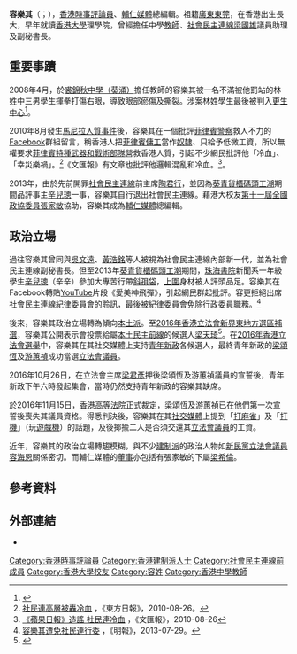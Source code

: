 {{blpsources|time=2018-06-04T08:56:55+00:00}}
{{prose|time=2018-06-04T08:56:55+00:00}}
{{noteTA
|1=zh-cn:邮差包; zh-tw:郵差包; zh-hk:斜孭袋;
|2=
|3=
}}

{{Infobox_officeholder
| name = 容樂其<br />Rocky Yung
| image name = Rocky Yung.jpg
| now = {{LSD}}第3任[[社會民主連線#行政架構|副秘書長]]
| period = 2010年？月？日－2013年7月19日
| chairman = [[陶君行|陶君行]]→[[鄧徐中|鄧徐中]]→[[梁國雄|梁國雄]]
| vicechairman = [[吳文遠|吳文遠]]（外務）<br>[[吳文遠|吳文遠]]→[[鄧徐中|鄧徐中]]（內務）
| secretary_general  = [[季詩傑|季詩傑]]→[[黃俊邦|黃俊邦]]→[[麥國風|麥國風]]
| predecessor = [[楊國雄|楊國雄]]<br>[[馬愉生|馬愉生]]
| successor = [[何慇榮|何慇榮]]<br>[[劉卓文|劉卓文]]
| caption= 
| width = 200px
| Sex = 男 
| date of birth ={{birth date and age|1982|3|10}}
| party = {{LSD}}（－2013年）
| place of birth = {{HKG-1955}}
| native place  = [[廣東省|廣東省]][[東莞市|東莞市]]
| nationality = 
| residence      = 
| educate = [[香港大學|香港大學]]理學院
| past = 
}}

'''容樂其'''（{{lang-en|Rocky Yung}}；{{bd|1982年|3月10日|||}}），[[香港|香港]][[時事評論員|時事評論員]]、[[輔仁媒體|輔仁媒體]]總編輯。祖籍[[廣東|廣東]][[東莞|東莞]]，在香港出生長大，早年就讀[[香港大學|香港大學]]理學院，曾經擔任中學[[教師|教師]]、[[社會民主連線|社會民主連線]][[梁國雄|梁國雄]]議員助理及副秘書長。

== 重要事蹟 ==
2008年4月，於[[裘錦秋中學（葵涌）|裘錦秋中學（葵涌）]]擔任教師的容樂其被一名不滿被他罰站的林姓中三男學生揮拳打傷右眼，導致眼部瘀傷及撕裂。涉案林姓學生最後被判入[[更生中心|更生中心]]<ref>{{Cite web |url=https://hk.news.appledaily.com/local/daily/article/20080814/11473704 |title=連環拳打老師 中三生收監　教育界指政府愚蠢 助長校園暴力 |accessdate=2017-12-29 |archive-date=2017-12-30 |archive-url=https://web.archive.org/web/20171230114748/https://hk.news.appledaily.com/local/daily/article/20080814/11473704 |dead-url=no }}</ref>。

2010年8月發生[[馬尼拉人質事件|馬尼拉人質事件]]後，容樂其在一個批評[[菲律賓警察|菲律賓警察]]救人不力的[[Facebook|Facebook]]群組留言，稱香港人把[[菲律賓|菲律賓]][[外籍家庭傭工|傭工]]當作[[奴隸|奴隸]]、只給予低微工資，所以無權要求[[菲律賓特種武器和戰術部隊|菲律賓特種武器和戰術部隊]]營救香港人質，引起不少網民批評他「冷血」、「幸災樂禍」。<ref>[http://orientaldaily.on.cc/cnt/news/20100826/00176_030.html 社民連高層被轟冷血] {{Wayback|url=http://orientaldaily.on.cc/cnt/news/20100826/00176_030.html |date=20160220234300 }}，《東方日報》，2010-08-26。</ref>《文匯報》有文章也批評他邏輯混亂和冷血。<ref>[http://paper.wenweipo.com/2010/08/26/PL1008260001.htm 《蘋果日報》造謠 社民連冷血] {{Wayback|url=http://paper.wenweipo.com/2010/08/26/PL1008260001.htm |date=20160304064427 }}，《文匯報》，2010-08-26</ref>。

2013年，由於先前開罪[[社會民主連線|社會民主連線]]前主席[[陶君行|陶君行]]，並因為[[葵青貨櫃碼頭工潮|葵青貨櫃碼頭工潮]]期間品評事主[[辛兒璁|辛兒璁]]一事，容樂其自行退出社會民主連線。藉港大校友[[第十一屆全國政協委員|第十一屆全國政協委員]][[張家敏|張家敏]]協助，容樂其成為[[輔仁媒體|輔仁媒體]]總編輯。

==政治立場==
過往容樂其曾同與[[吳文遠|吳文遠]]、[[黃浩銘|黃浩銘]]等人被視為社會民主連線內部新一代，並為社會民主連線副秘書長。但至2013年[[葵青貨櫃碼頭工潮|葵青貨櫃碼頭工潮]]期間，[[珠海書院|珠海書院]]新聞系一年級學生[[辛兒璁|辛兒璁]]（辛辛）參加大專苦行帶[[斜孭袋|斜孭袋]]，[[上胸圍|上圍]]身材被人評頭品足。容樂其在Facebook轉貼[[YouTube|YouTube]]片段《愛美神飛彈》，引起網民群起批評。容更拒絕出席社會民主連線紀律委員會的聆訊，最後被紀律委員會免除行政委員職務。<ref>[http://news.sina.com.hk/news/20130729/-2-3028193/1.html 容樂其遭免社民連行委] {{Wayback|url=http://news.sina.com.hk/news/20130729/-2-3028193/1.html |date=20150103090138 }}，《明報》，2013-07-29。</ref>

後來，容樂其政治立場轉為傾向[[本土派_(香港)|本土派]]。至[[2016年香港立法會新界東地方選區補選|2016年香港立法會新界東地方選區補選]]，容樂其公開表示會投票給屬[[本土民主前線|本土民主前線]]的候選人[[梁天琦|梁天琦]]<ref>{{Cite web |url=http://www.vjmedia.com.hk/articles/2016/02/13/126661/%E3%80%90%E9%81%B8%E8%88%89%E5%BB%A3%E5%91%8A%E3%80%91%E7%82%BA%E4%BD%95%E6%88%91%E6%9C%83%E5%9C%A82-28%E6%96%B0%E6%9D%B1%E8%A3%9C%E9%81%B8%E6%8A%956%E8%99%9F%E6%A2%81%E5%A4%A9%E7%90%A6%EF%BC%9F/ |title=【選舉廣告】為何我會在2.28新東補選投6號梁天琦？ |accessdate=2016-02-14 |archive-date=2016-02-14 |archive-url=https://web.archive.org/web/20160214083442/http://www.vjmedia.com.hk/articles/2016/02/13/126661/%E3%80%90%E9%81%B8%E8%88%89%E5%BB%A3%E5%91%8A%E3%80%91%E7%82%BA%E4%BD%95%E6%88%91%E6%9C%83%E5%9C%A82-28%E6%96%B0%E6%9D%B1%E8%A3%9C%E9%81%B8%E6%8A%956%E8%99%9F%E6%A2%81%E5%A4%A9%E7%90%A6%EF%BC%9F/ |dead-url=no }}</ref>。在[[2016年香港立法會選舉|2016年香港立法會選舉]]中，容樂其在其社交媒體上支持[[青年新政|青年新政]]各候選人，最終青年新政的[[梁頌恆|梁頌恆]]及[[游蕙禎|游蕙禎]]成功當選[[香港立法會|立法會議員]]。

2016年10月26日，在立法會主席[[梁君彥|梁君彥]]押後梁頌恆及游蕙禎議員的宣誓後，青年新政下午六時發起集會，當時仍然支持青年新政的容樂其缺席。

於2016年11月15日，[[香港高等法院|香港高等法院]]正式裁定，梁頌恆及游蕙禎已在他們第一次宣誓後喪失其議員資格。得悉判決後，容樂其在其[[社交媒體|社交媒體]]上提到「[[打麻雀|打麻雀]]」及「[[打機|打機]]」（玩[[遊戲機|遊戲機]]）的話題，及後揶揄二人是否須交還其[[香港立法會|立法會議員]]的工資。

近年，容樂其的政治立場轉趨模糊，與不少[[建制派_(香港)|建制派]]的政治人物如[[新民黨_(香港)|新民黨]][[香港立法會議員|立法會議員]][[容海恩|容海恩]]關係密切。而輔仁媒體的[[董事|董事]]亦包括有張家敏的下屬[[梁希倫|梁希倫]]。

==參考資料==
{{Reflist}}
==外部連結==
*{{facebook|rocky310}}

[[Category:香港時事評論員|Category:香港時事評論員]]
[[Category:香港建制派人士|Category:香港建制派人士]]
[[Category:社會民主連線前成員|Category:社會民主連線前成員]]
[[Category:香港大學校友|Category:香港大學校友]]
[[Category:容姓|Category:容姓]]
[[Category:香港中學教師|Category:香港中學教師]]